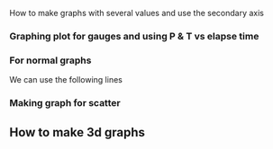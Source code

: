 How to make graphs with several values and use the secondary axis

===Graphing plot for gauges and using P & T vs elapse time ===


{{{python
import plotly.express as px
import plotly.graph_objs as go
from plotly.subplots import make_subplots


x = df_lst['elapse']
yp = df_lst['pressure']
yt = df_lst['temperature']

# Making the graph for the two values

fig_n = make_subplots(specs=[[{'secondary_y': True}]])
fig_n.update_layout(title_text='Pressure vs Temperature')
fig_n.update_xaxes(title_text='Time lapse')
fig_n.update_yaxes(title_text='Pressure /psi', secondary_y=False)
fig_n.update_yaxes(title_text='Temperature /F', secondary_y=True)
fig_n.add_trace(go.Scatter(x=x, y=yt, mode='lines', name='Temperature'), secondary_y=True)
fig_n.add_trace(go.Scatter(x=x, y=yp, mode='lines', name='Pressure'), secondary_y=False)

}}}


===For normal graphs ===

We can use the following lines 
{{{python
import plotly.express as px

fig1 = px.line(x=df_lst['elapse'], y=df_lst['pressure'])
fig2 = px.line(x=df_lst['elapse'], y=df_lst['temperature'])

fig1.show()
fig2.show()
}}}


===Making graph for scatter ===
{{{python
fig = px.scatter(df,x='age', y='bmi')
fig.show()
}}}

== How to make 3d graphs  ==

{{{python
# 3D graph for golucse vs age vs stroke
# dataframe show be passed as full and the choose what we need from the x, y & z values (name of the columns)
plt.figure(dpi=100)
fig = px.scatter_3d(df,x='avg_glucose_level', y='age',z='stroke', color='stroke')
fig.show()
}}}



